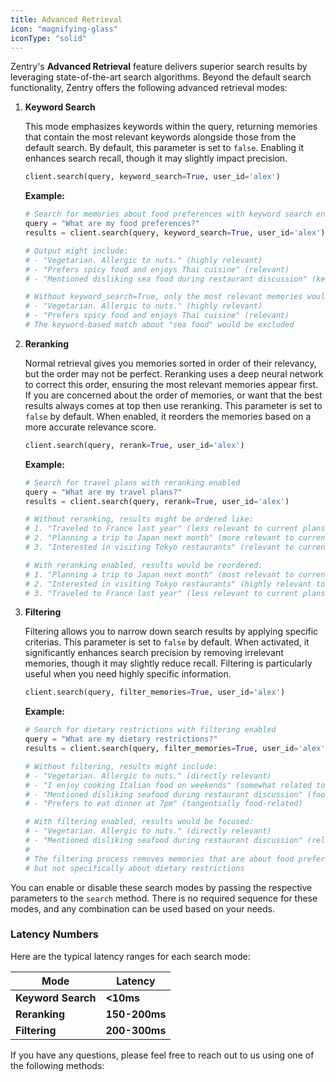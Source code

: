 ```yaml
---
title: Advanced Retrieval
icon: "magnifying-glass"
iconType: "solid"
---
```


<Snippet file="paper-release.mdx" />

Zentry's **Advanced Retrieval** feature delivers superior search results by leveraging state-of-the-art search algorithms. Beyond the default search functionality, Zentry offers the following advanced retrieval modes:

1. **Keyword Search**

   This mode emphasizes keywords within the query, returning memories that contain the most relevant keywords alongside those from the default search. By default, this parameter is set to `false`. Enabling it enhances search recall, though it may slightly impact precision.

   ```python
   client.search(query, keyword_search=True, user_id='alex')
   ```

   **Example:**
   ```python
   # Search for memories about food preferences with keyword search enabled
   query = "What are my food preferences?"
   results = client.search(query, keyword_search=True, user_id='alex')

   # Output might include:
   # - "Vegetarian. Allergic to nuts." (highly relevant)
   # - "Prefers spicy food and enjoys Thai cuisine" (relevant)
   # - "Mentioned disliking sea food during restaurant discussion" (keyword match)

   # Without keyword_search=True, only the most relevant memories would be returned:
   # - "Vegetarian. Allergic to nuts." (highly relevant)
   # - "Prefers spicy food and enjoys Thai cuisine" (relevant)
   # The keyword-based match about "sea food" would be excluded
   ```

2. **Reranking**

   Normal retrieval gives you memories sorted in order of their relevancy, but the order may not be perfect. Reranking uses a deep neural network to correct this order, ensuring the most relevant memories appear first. If you are concerned about the order of memories, or want that the best results always comes at top then use reranking. This parameter is set to `false` by default. When enabled, it reorders the memories based on a more accurate relevance score.

   ```python
   client.search(query, rerank=True, user_id='alex')
   ```

   **Example:**
   ```python
   # Search for travel plans with reranking enabled
   query = "What are my travel plans?"
   results = client.search(query, rerank=True, user_id='alex')

   # Without reranking, results might be ordered like:
   # 1. "Traveled to France last year" (less relevant to current plans)
   # 2. "Planning a trip to Japan next month" (more relevant to current plans)
   # 3. "Interested in visiting Tokyo restaurants" (relevant to current plans)

   # With reranking enabled, results would be reordered:
   # 1. "Planning a trip to Japan next month" (most relevant to current plans)
   # 2. "Interested in visiting Tokyo restaurants" (highly relevant to current plans)
   # 3. "Traveled to France last year" (less relevant to current plans)
   ```

3. **Filtering**

   Filtering allows you to narrow down search results by applying specific criterias. This parameter is set to `false` by default. When activated, it significantly enhances search precision by removing irrelevant memories, though it may slightly reduce recall. Filtering is particularly useful when you need highly specific information.

   ```python
   client.search(query, filter_memories=True, user_id='alex')
   ```

   **Example:**
   ```python
   # Search for dietary restrictions with filtering enabled
   query = "What are my dietary restrictions?"
   results = client.search(query, filter_memories=True, user_id='alex')

   # Without filtering, results might include:
   # - "Vegetarian. Allergic to nuts." (directly relevant)
   # - "I enjoy cooking Italian food on weekends" (somewhat related to food)
   # - "Mentioned disliking seafood during restaurant discussion" (food-related)
   # - "Prefers to eat dinner at 7pm" (tangentially food-related)

   # With filtering enabled, results would be focused:
   # - "Vegetarian. Allergic to nuts." (directly relevant)
   # - "Mentioned disliking seafood during restaurant discussion" (relevant restriction)
   #
   # The filtering process removes memories that are about food preferences
   # but not specifically about dietary restrictions
   ```

<Note> You can enable or disable these search modes by passing the respective parameters to the `search` method. There is no required sequence for these modes, and any combination can be used based on your needs. </Note>


### Latency Numbers

Here are the typical latency ranges for each search mode:

| **Mode**            | **Latency**      |
|---------------------|------------------|
| **Keyword Search**  | **&lt;10ms**        |
| **Reranking**       | **150-200ms**    |
| **Filtering**       | **200-300ms**    |


If you have any questions, please feel free to reach out to us using one of the following methods:

<Snippet file="get-help.mdx" />